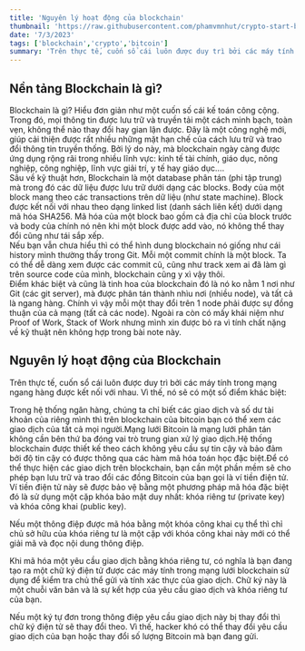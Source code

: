 ```yaml
---
title: 'Nguyên lý hoạt động của blockchain'
thumbnail: 'https://raw.githubusercontent.com/phamvmnhut/crypto-start-blog-data/main/images/nguyen-ly-hoat-dong-cua-blockchain.png'
date: '7/3/2023'
tags: ['blockchain','crypto','bitcoin']
summary: 'Trên thực tế, cuốn sổ cái luôn được duy trì bởi các máy tính trong mạng ngang hàng được kết nối với nhau. Vì thế, nó sẽ có một số điểm khác biệt'
---
```



## Nền tảng Blockchain là gì?
Blockchain là gì? Hiểu đơn giản như một cuốn số cái kế toán công cộng. Trong đó, mọi thông tin được lưu trữ và truyền tải một cách minh bạch, toàn vẹn, không thể nào thay đổi hay gian lận được. Đây là một công nghệ mới, giúp cải thiện được rất nhiều những mặt hạn chế của cách lưu trữ và trao đổi thông tin truyền thống. Bởi lý do này, mà blockchain ngày càng được ứng dụng rộng rãi trong nhiều lĩnh vực: kinh tế tài chính, giáo dục, nông nghiệp, công nghiệp, lĩnh vực giải trí, y tế hay giáo dục….
<br />
Sâu về kỹ thuật hơn, Blockchain là một database phân tán (phi tập trung) mà trong đó các dữ liệu được lưu trữ dưới dạng các blocks. Body của một block mang theo các transactions trên dữ liệu (như state machine). Block được kết nối với nhau theo dạng linked list (danh sách liên kết) dưới dạng mã hóa SHA256. Mã hóa của một block bao gồm cả địa chỉ của block trước và body của chính nó nên khi một block được add vào, nó không thể thay đổi cũng như tái sắp xếp.
<br />
Nếu bạn vẫn chưa hiểu thì có thể hình dung blockchain nó giống như cái history mình thường thấy trong Git. Mỗi một commit chính là một block. Ta có thể dễ dàng xem được các commit cũ, cũng như track xem ai đã làm gì trên source code của mình, blockchain cũng y xì vậy thôi.
<br />
Điểm khác biệt và cũng là tinh hoa của blockchain đó là nó ko nằm 1 nơi như Git (các git server), mà được phân tán thành nhìu nơi (nhiều node), và tất cả là ngang hàng. Chính vì vậy mỗi một thay đổi trên 1 node phải được sự đồng thuận của cả mạng (tất cả các node). Ngoài ra còn có mấy khái niệm như Proof of Work, Stack of Work nhưng mình xin được bỏ ra vì tính chất nặng về kỹ thuật nên không hợp trong bài note này.

## Nguyên lý hoạt động của Blockchain

Trên thực tế, cuốn sổ cái luôn được duy trì bởi các máy tính trong mạng ngang hàng được kết nối với nhau. Vì thế, nó sẽ có một số điểm khác biệt:​

Trong hệ thống ngân hàng, chúng ta chỉ biết các giao dịch và số dư tài khoản của riêng mình thì trên blockchain của bitcoin bạn có thể xem các giao dịch của tất cả mọi người.​Mạng lưới Bitcoin là mạng lưới phân tán không cần bên thứ ba đóng vai trò trung gian xử lý giao dịch.​Hệ thống blockchain được thiết kế theo cách không yêu cầu sự tin cậy và bảo đảm bởi độ tin cậy có được thông qua các hàm mã hóa toán học đặc biệt.​Để có thể thực hiện các giao dịch trên blockchain, bạn cần một phần mềm sẽ cho phép bạn lưu trữ và trao đổi các đồng Bitcoin của bạn gọi là ví tiền điện tử. Ví tiền điện tử này sẽ được bảo vệ bằng một phương pháp mã hóa đặc biệt đó là sử dụng một cặp khóa bảo mật duy nhất: khóa riêng tư (private key) và khóa công khai (public key).

Nếu một thông điệp được mã hóa bằng một khóa công khai cụ thể thì chỉ chủ sở hữu của khóa riêng tư là một cặp với khóa công khai này mới có thể giải mã và đọc nội dung thông điệp.

Khi mã hóa một yêu cầu giao dịch bằng khóa riêng tư, có nghĩa là bạn đang tạo ra một chữ ký điện tử được các máy tính trong mạng lưới blockchain sử dụng để kiểm tra chủ thể gửi và tính xác thực của giao dịch. Chữ ký này là một chuỗi văn bản và là sự kết hợp của yêu cầu giao dịch và khóa riêng tư của bạn.

Nếu một ký tự đơn trong thông điệp yêu cầu giao dịch này bị thay đổi thì chữ ký điện tử sẽ thay đổi theo. Vì thế, hacker khó có thể thay đổi yêu cầu giao dịch của bạn hoặc thay đổi số lượng Bitcoin mà bạn đang gửi.